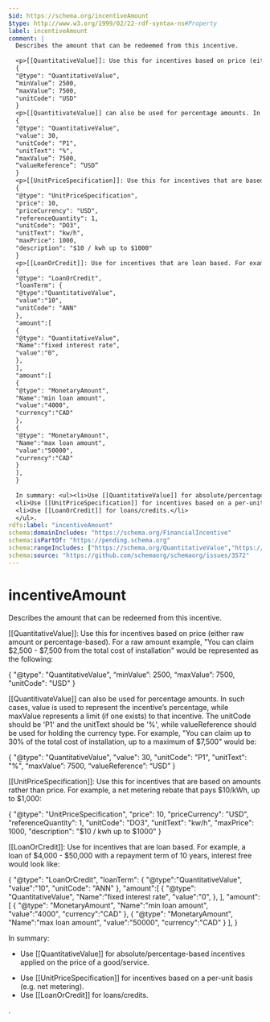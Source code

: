 ```yaml
---
$id: https://schema.org/incentiveAmount
$type: http://www.w3.org/1999/02/22-rdf-syntax-ns#Property
label: incentiveAmount
comment: |
  Describes the amount that can be redeemed from this incentive.
  
  <p>[[QuantitativeValue]]: Use this for incentives based on price (either raw amount or percentage-based). For a raw amount example, "You can claim $2,500 - $7,500 from the total cost of installation" would be represented as the following:</p>
  {
  "@type": "QuantitativeValue",
  “minValue”: 2500,
  “maxValue”: 7500,
  "unitCode": "USD"
  }
  <p>[[QuantitivateValue]] can also be used for percentage amounts. In such cases, value is used to represent the incentive’s percentage, while maxValue represents a limit (if one exists) to that incentive. The unitCode should be 'P1' and the unitText should be '%', while valueReference should be used for holding the currency type. For example, "You can claim up to 30% of the total cost of installation, up to a maximum of $7,500" would be:</p>
  {
  "@type": "QuantitativeValue",
  "value": 30,
  "unitCode": "P1",
  "unitText": "%",
  “maxValue”: 7500,
  “valueReference”: “USD”
  }
  <p>[[UnitPriceSpecification]]: Use this for incentives that are based on amounts rather than price. For example, a net metering rebate that pays $10/kWh, up to $1,000:</p>
  {
  "@type": "UnitPriceSpecification",
  "price": 10,
  "priceCurrency": "USD",
  "referenceQuantity": 1,
  "unitCode": "DO3",
  "unitText": "kw/h",
  "maxPrice": 1000,
  "description": "$10 / kwh up to $1000"
  }
  <p>[[LoanOrCredit]]: Use for incentives that are loan based. For example, a loan of $4,000 - $50,000 with a repayment term of 10 years, interest free would look like:</p>
  {
  "@type": "LoanOrCredit",
  "loanTerm": {
  "@type":"QuantitativeValue",
  "value":"10",
  "unitCode": "ANN"
  },
  "amount":[
  {
  "@type": "QuantitativeValue",
  "Name":"fixed interest rate",
  "value":"0",
  },
  ],
  "amount":[
  {
  "@type": "MonetaryAmount",
  "Name":"min loan amount",
  "value":"4000",
  "currency":"CAD"
  },
  {
  "@type": "MonetaryAmount",
  "Name":"max loan amount",
  "value":"50000",
  "currency":"CAD"
  }
  ],
  }
  
  In summary: <ul><li>Use [[QuantitativeValue]] for absolute/percentage-based incentives applied on the price of a good/service.</li>
  <li>Use [[UnitPriceSpecification]] for incentives based on a per-unit basis (e.g. net metering).</li>
  <li>Use [[LoanOrCredit]] for loans/credits.</li>
  </ul>.
rdfs:label: "incentiveAmount"
schema:domainIncludes: "https://schema.org/FinancialIncentive"
schema:isPartOf: "https://pending.schema.org"
schema:rangeIncludes: ["https://schema.org/QuantitativeValue","https://schema.org/UnitPriceSpecification","https://schema.org/LoanOrCredit"]
schema:source: "https://github.com/schemaorg/schemaorg/issues/3572"
---
```


# incentiveAmount

Describes the amount that can be redeemed from this incentive.
    
<p>[[QuantitativeValue]]: Use this for incentives based on price (either raw amount or percentage-based). For a raw amount example, "You can claim $2,500 - $7,500 from the total cost of installation" would be represented as the following:</p>
    {
        "@type": "QuantitativeValue",
        “minValue”: 2500,
        “maxValue”: 7500,
        "unitCode": "USD"
    }
<p>[[QuantitivateValue]] can also be used for percentage amounts. In such cases, value is used to represent the incentive’s percentage, while maxValue represents a limit (if one exists) to that incentive. The unitCode should be 'P1' and the unitText should be '%', while valueReference should be used for holding the currency type. For example, "You can claim up to 30% of the total cost of installation, up to a maximum of $7,500" would be:</p>
    {
        "@type": "QuantitativeValue",
        "value": 30,
        "unitCode": "P1",
        "unitText": "%",
        “maxValue”: 7500,
        “valueReference”: “USD”
    }
<p>[[UnitPriceSpecification]]: Use this for incentives that are based on amounts rather than price. For example, a net metering rebate that pays $10/kWh, up to $1,000:</p>
    {
        "@type": "UnitPriceSpecification",
        "price": 10,
        "priceCurrency": "USD",
        "referenceQuantity": 1,
        "unitCode": "DO3",
        "unitText": "kw/h",
        "maxPrice": 1000,
        "description": "$10 / kwh up to $1000"
    }
<p>[[LoanOrCredit]]: Use for incentives that are loan based. For example, a loan of $4,000 - $50,000 with a repayment term of 10 years, interest free would look like:</p>
    {
        "@type": "LoanOrCredit",
        "loanTerm": {
                "@type":"QuantitativeValue",
                "value":"10",
                "unitCode": "ANN"
            },
        "amount":[
            {
                "@type": "QuantitativeValue",
                "Name":"fixed interest rate",
                "value":"0",
            },
        ],
        "amount":[
            {
                "@type": "MonetaryAmount",
                "Name":"min loan amount",
                "value":"4000",
                "currency":"CAD"
            },
            {
                "@type": "MonetaryAmount",
                "Name":"max loan amount",
                "value":"50000",
                "currency":"CAD"
            }
        ],
    }

In summary: <ul><li>Use [[QuantitativeValue]] for absolute/percentage-based incentives applied on the price of a good/service.</li>
<li>Use [[UnitPriceSpecification]] for incentives based on a per-unit basis (e.g. net metering).</li>
<li>Use [[LoanOrCredit]] for loans/credits.</li>
</ul>.


